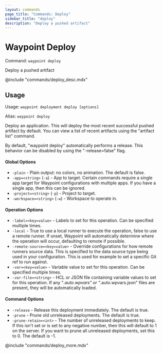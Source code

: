 ```yaml
---
layout: commands
page_title: "Commands: Deploy"
sidebar_title: "deploy"
description: "Deploy a pushed artifact"
---
```


# Waypoint Deploy

Command: `waypoint deploy`

Deploy a pushed artifact

@include "commands/deploy_desc.mdx"

## Usage

Usage: `waypoint deployment deploy [options]`

Alias: `waypoint deploy`


  Deploy an application. This will deploy the most recent successful
  pushed artifact by default. You can view a list of recent artifacts
  using the "artifact list" command.

  By default, "waypoint deploy" automatically performs a release. This behavior
  can be disabled by using the "-release=false" flag.

#### Global Options

- `-plain` - Plain output: no colors, no animation. The default is false.
- `-app=<string>` (`-a`) - App to target. Certain commands require a single app target for Waypoint configurations with multiple apps. If you have a single app, then this can be ignored.
- `-project=<string>` (`-p`) - Project to target.
- `-workspace=<string>` (`-w`) - Workspace to operate in.

#### Operation Options

- `-label=<key=value>` - Labels to set for this operation. Can be specified multiple times.
- `-local` - True to use a local runner to execute the operation, false to use a remote runner. 
If unset, Waypoint will automatically determine where the operation will occur, 
defaulting to remote if possible.
- `-remote-source=<key=value>` - Override configurations for how remote runners source data. This is specified to the data source type being used in your configuration. This is used for example to set a specific Git ref to run against.
- `-var=<key=value>` - Variable value to set for this operation. Can be specified multiple times.
- `-var-file=<string>` - HCL or JSON file containing variable values to set for this operation. If any "*.auto.wpvars" or "*.auto.wpvars.json" files are present, they will be automatically loaded.

#### Command Options

- `-release` - Release this deployment immediately. The default is true.
- `-prune` - Prune old unreleased deployments. The default is true.
- `-prune-retain=<int>` - The number of unreleased deployments to keep. If this isn't set or is set to any negative number, then this will default to 1 on the server. If you want to prune all unreleased deployments, set this to 0. The default is -1.

@include "commands/deploy_more.mdx"
